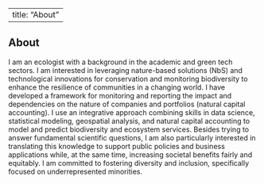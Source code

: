 
---
title: "About"
---

## About


I am an ecologist with a background in the academic and green tech sectors. I am interested in leveraging nature-based solutions (NbS) and technological innovations for conservation and monitoring biodiversity to enhance the resilience of communities in a changing world. I have developed a framework for monitoring and reporting the impact and dependencies on the nature of companies and portfolios (natural capital accounting). I use an integrative approach combining skills in data science, statistical modeling, geospatial analysis, and natural capital accounting to model and predict biodiversity and ecosystem services. Besides trying to answer fundamental scientific questions, I am also particularly interested in translating this knowledge to support public policies and business applications while, at the same time, increasing societal benefits fairly and equitably. I am committed to fostering diversity and inclusion, specifically focused on underrepresented minorities. 